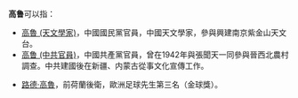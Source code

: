 '''高鲁'''可以指：
* [[高魯_(天文學家)|高魯 (天文學家)]]，中國國民黨官員，中國天文學家，參與興建南京紫金山天文台。
* [[高鲁_(中共官員)|高鲁 (中共官員)]]，中國共產黨官員，曾在1942年與張聞天一同參與晉西北農村調查。中共建國後在新疆、内蒙古從事文化宣傳工作。

* [[路德·高魯|路德·高魯]]，前荷蘭後衛，歐洲足球先生第三名（金球獎）。

{{disambig|G|cat=二字人名消歧义}}